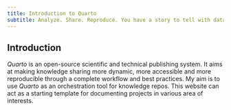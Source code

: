 ```yaml
---
title: Introduction to Quarto
subtitle: Analyze. Share. Reproduce. You have a story to tell with data — Tell it with Quarto.
---
```


## Introduction

*Quarto* is an open-source scientific and technical publishing system. It aims at making knowledge sharing more dynamic, more accessible and more reproducible through a complete workflow and best practices. My aim is to use *Quarto* as an orchestration tool for knowledge repos. This website can act as a starting template for documenting projects in various area of interests.

